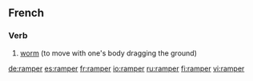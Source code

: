 ==French==

===Verb===
{{infl|fr|verb}}

# [[worm]] (to move with one's body dragging the ground)

{{tbot entry|French|worm|2007|November}}

[[de:ramper]]
[[es:ramper]]
[[fr:ramper]]
[[io:ramper]]
[[ru:ramper]]
[[fi:ramper]]
[[vi:ramper]]